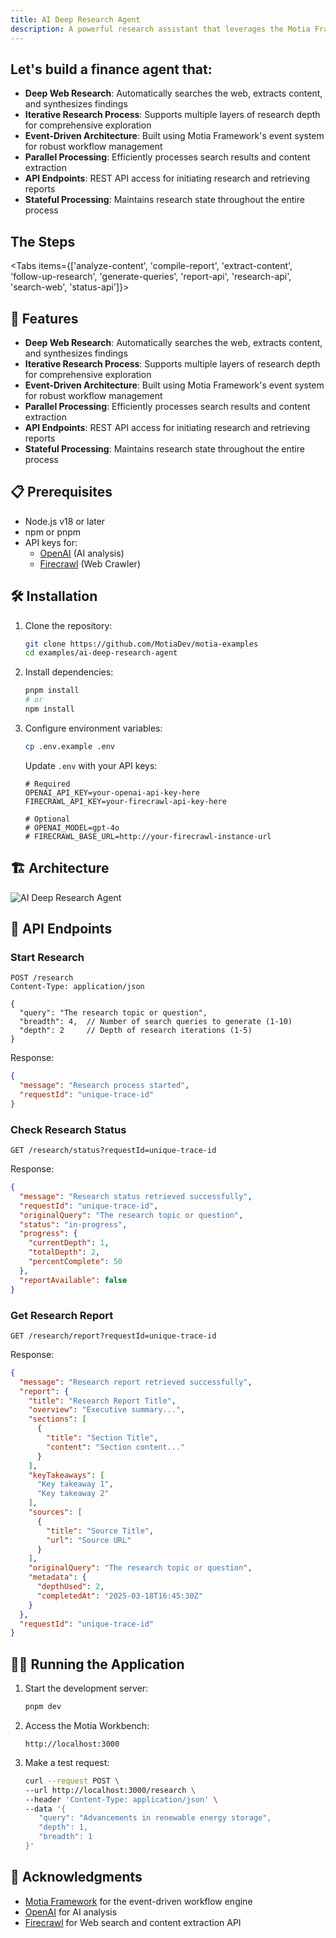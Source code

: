 ```yaml
---
title: AI Deep Research Agent
description: A powerful research assistant that leverages the Motia Framework to perform comprehensive web research on any topic and any question.
---
```



## Let's build a finance agent that:

- **Deep Web Research**: Automatically searches the web, extracts content, and synthesizes findings
- **Iterative Research Process**: Supports multiple layers of research depth for comprehensive exploration
- **Event-Driven Architecture**: Built using Motia Framework's event system for robust workflow management
- **Parallel Processing**: Efficiently processes search results and content extraction
- **API Endpoints**: REST API access for initiating research and retrieving reports
- **Stateful Processing**: Maintains research state throughout the entire process

## The Steps

<Folder name="steps" defaultOpen>
  <File name="analyze-content.step.ts" />
  <File name="compile-report.step.ts" />
  <File name="extract-content.step.ts" />
  <File name="follow-up-research.step.ts" />
  <File name="generate-queries.step.ts" />
  <File name="report-api.step.ts" />
  <File name="research-api.step.ts" />
  <File name="search-web.step.ts" />
  <File name="status-api.step.ts" />
</Folder>

<Tabs items={['analyze-content', 'compile-report', 'extract-content', 'follow-up-research', 'generate-queries', 'report-api', 'research-api', 'search-web', 'status-api']}>
  <CodeFetcher path="examples/ai-deep-research-agent/steps" tab="analyze-content" value="analyze-content" />
  <CodeFetcher path="examples/ai-deep-research-agent/steps" tab="compile-report" value="compile-report" />
  <CodeFetcher path="examples/ai-deep-research-agent/steps" tab="extract-content" value="extract-content" />
  <CodeFetcher path="examples/ai-deep-research-agent/steps" tab="follow-up-research" value="follow-up-research" />
  <CodeFetcher path="examples/ai-deep-research-agent/steps" tab="generate-queries" value="generate-queries" />
  <CodeFetcher path="examples/ai-deep-research-agent/steps" tab="report-api" value="report-api" />
  <CodeFetcher path="examples/ai-deep-research-agent/steps" tab="research-api" value="research-api" />
  <CodeFetcher path="examples/ai-deep-research-agent/steps" tab="search-web" value="search-web" />
  <CodeFetcher path="examples/ai-deep-research-agent/steps" tab="status-api" value="status-api" />
</Tabs>

## 🚀 Features

- **Deep Web Research**: Automatically searches the web, extracts content, and synthesizes findings
- **Iterative Research Process**: Supports multiple layers of research depth for comprehensive exploration
- **Event-Driven Architecture**: Built using Motia Framework's event system for robust workflow management
- **Parallel Processing**: Efficiently processes search results and content extraction
- **API Endpoints**: REST API access for initiating research and retrieving reports
- **Stateful Processing**: Maintains research state throughout the entire process

## 📋 Prerequisites

- Node.js v18 or later
- npm or pnpm
- API keys for:
  - [OpenAI](https://platform.openai.com/) (AI analysis)
  - [Firecrawl](https://www.firecrawl.dev/) (Web Crawler)

## 🛠️ Installation

1. Clone the repository:
   ```bash
   git clone https://github.com/MotiaDev/motia-examples
   cd examples/ai-deep-research-agent
   ```

2. Install dependencies:
   ```bash
   pnpm install
   # or
   npm install
   ```

3. Configure environment variables:
   ```bash
   cp .env.example .env
   ```

   Update `.env` with your API keys:
   ```env
   # Required
   OPENAI_API_KEY=your-openai-api-key-here
   FIRECRAWL_API_KEY=your-firecrawl-api-key-here

   # Optional
   # OPENAI_MODEL=gpt-4o
   # FIRECRAWL_BASE_URL=http://your-firecrawl-instance-url
   ```

## 🏗️ Architecture

![AI Deep Research Agent](../img/ai-deep-research-agent.png)


## 🚦 API Endpoints

### Start Research

```
POST /research
Content-Type: application/json

{
  "query": "The research topic or question",
  "breadth": 4,  // Number of search queries to generate (1-10)
  "depth": 2     // Depth of research iterations (1-5)
}
```

Response:
```json
{
  "message": "Research process started",
  "requestId": "unique-trace-id"
}
```

### Check Research Status

```
GET /research/status?requestId=unique-trace-id
```

Response:
```json
{
  "message": "Research status retrieved successfully",
  "requestId": "unique-trace-id",
  "originalQuery": "The research topic or question",
  "status": "in-progress",
  "progress": {
    "currentDepth": 1,
    "totalDepth": 2,
    "percentComplete": 50
  },
  "reportAvailable": false
}
```

### Get Research Report

```
GET /research/report?requestId=unique-trace-id
```

Response:
```json
{
  "message": "Research report retrieved successfully",
  "report": {
    "title": "Research Report Title",
    "overview": "Executive summary...",
    "sections": [
      {
        "title": "Section Title",
        "content": "Section content..."
      }
    ],
    "keyTakeaways": [
      "Key takeaway 1",
      "Key takeaway 2"
    ],
    "sources": [
      {
        "title": "Source Title",
        "url": "Source URL"
      }
    ],
    "originalQuery": "The research topic or question",
    "metadata": {
      "depthUsed": 2,
      "completedAt": "2025-03-18T16:45:30Z"
    }
  },
  "requestId": "unique-trace-id"
}
```

## 🏃‍♂️ Running the Application

1. Start the development server:
   ```bash
   pnpm dev
   ```

2. Access the Motia Workbench:
   ```
   http://localhost:3000
   ```

3. Make a test request:
   ```bash
   curl --request POST \
   --url http://localhost:3000/research \
   --header 'Content-Type: application/json' \
   --data '{
      "query": "Advancements in renewable energy storage",
      "depth": 1,
      "breadth": 1
   }'
   ```
## 🙏 Acknowledgments

- [Motia Framework](https://motia.dev) for the event-driven workflow engine
- [OpenAI](https://platform.openai.com/) for AI analysis 
- [Firecrawl](https://www.firecrawl.dev/) for Web search and content extraction API
